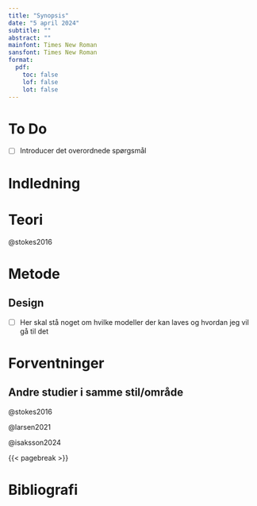 ```yaml
---
title: "Synopsis"
date: "5 april 2024"
subtitle: ""
abstract: ""
mainfont: Times New Roman
sansfont: Times New Roman
format:
  pdf:
    toc: false
    lof: false
    lot: false
---
```


# To Do

- [ ] Introducer det overordnede spørgsmål

# Indledning

# Teori

@stokes2016

# Metode


## Design

- [ ] Her skal stå noget om hvilke modeller der kan laves og hvordan jeg vil gå til det

# Forventninger

## Andre studier i samme stil/område

@stokes2016

@larsen2021

@isaksson2024

{{< pagebreak >}}

# Bibliografi

::: {#refs}
:::

